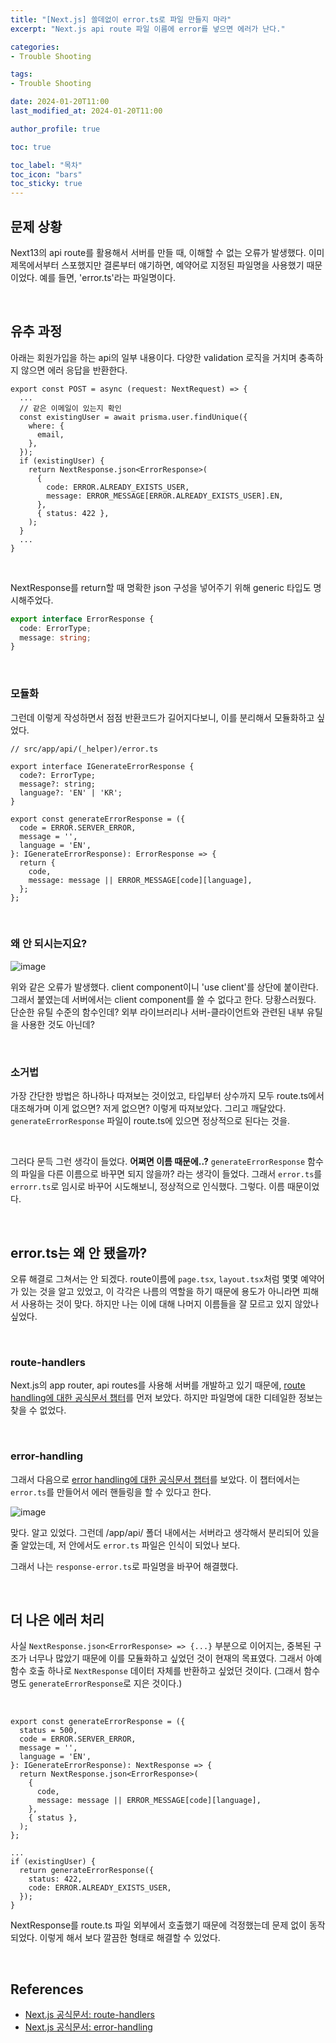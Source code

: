 ```yaml
---
title: "[Next.js] 쓸데없이 error.ts로 파일 만들지 마라"
excerpt: "Next.js api route 파일 이름에 error를 넣으면 에러가 난다."

categories: 
- Trouble Shooting

tags:
- Trouble Shooting

date: 2024-01-20T11:00
last_modified_at: 2024-01-20T11:00

author_profile: true

toc: true

toc_label: "목차"
toc_icon: "bars"
toc_sticky: true
---
```


## 문제 상황

Next13의 api route를 활용해서 서버를 만들 때, 이해할 수 없는 오류가 발생했다. 이미 제목에서부터 스포했지만 결론부터 얘기하면, 예약어로 지정된 파일명을 사용했기 때문이었다. 예를 들면, 'error.ts'라는 파일명이다.

<br />

## 유추 과정

아래는 회원가입을 하는 api의 일부 내용이다. 다양한 validation 로직을 거치며 충족하지 않으면 에러 응답을 반환한다.

```tsx
export const POST = async (request: NextRequest) => {
  ...
  // 같은 이메일이 있는지 확인
  const existingUser = await prisma.user.findUnique({
    where: {
      email,
    },
  });
  if (existingUser) {
    return NextResponse.json<ErrorResponse>(
      {
        code: ERROR.ALREADY_EXISTS_USER,
        message: ERROR_MESSAGE[ERROR.ALREADY_EXISTS_USER].EN,
      },
      { status: 422 },
    );
  }
  ...
}
```

<br />

NextResponse를 return할 때 명확한 json 구성을 넣어주기 위해 generic 타입도 명시해주었다.

```ts
export interface ErrorResponse {
  code: ErrorType;
  message: string;
}
```

<br />

### 모듈화

그런데 이렇게 작성하면서 점점 반환코드가 길어지다보니, 이를 분리해서 모듈화하고 싶었다.

```tsx
// src/app/api/(_helper)/error.ts

export interface IGenerateErrorResponse {
  code?: ErrorType;
  message?: string;
  language?: 'EN' | 'KR';
}

export const generateErrorResponse = ({
  code = ERROR.SERVER_ERROR,
  message = '',
  language = 'EN',
}: IGenerateErrorResponse): ErrorResponse => {
  return {
    code,
    message: message || ERROR_MESSAGE[code][language],
  };
};
```

<br />

### 왜 안 되시는지요?

![image](https://github.com/Orchemi/PS/assets/86189596/1154a1d7-4192-413c-aafa-665edd2f465e)

위와 같은 오류가 발생했다. client component이니 'use client'를 상단에 붙이란다. 그래서 붙였는데 서버에서는 client component를 쓸 수 없다고 한다. 당황스러웠다. 단순한 유틸 수준의 함수인데? 외부 라이브러리나 서버-클라이언트와 관련된 내부 유틸을 사용한 것도 아닌데?

<br />

### 소거법

가장 간단한 방법은 하나하나 따져보는 것이었고, 타입부터 상수까지 모두 route.ts에서 대조해가며 이게 없으면? 저게 없으면? 이렇게 따져보았다. 그리고 깨달았다. `generateErrorResponse` 파일이 route.ts에 있으면 정상적으로 된다는 것을.

<br />

그러다 문득 그런 생각이 들었다. **어쩌면 이름 때문에..?** `generateErrorResponse` 함수의 파일을 다른 이름으로 바꾸면 되지 않을까? 라는 생각이 들었다. 그래서 `error.ts`를 `errorr.ts`로 임시로 바꾸어 시도해보니, 정상적으로 인식했다. 그렇다. 이름 때문이었다.

<br />

## error.ts는 왜 안 됐을까?

오류 해결로 그쳐서는 안 되겠다. route이름에 `page.tsx`, `layout.tsx`처럼 몇몇 예약어가 있는 것을 알고 있었고, 이 각각은 나름의 역할을 하기 때문에 용도가 아니라면 피해서 사용하는 것이 맞다. 하지만 나는 이에 대해 나머지 이름들을 잘 모르고 있지 않았나 싶었다.

<br />

### route-handlers

Next.js의 app router, api routes를 사용해 서버를 개발하고 있기 때문에, [route handling에 대한 공식문서 챕터](https://nextjs.org/docs/app/building-your-application/routing/route-handlers)를 먼저 보았다. 하지만 파일명에 대한 디테일한 정보는 찾을 수 없었다.

<br />

### error-handling

그래서 다음으로 [error handling에 대한 공식문서 챕터](https://nextjs.org/docs/app/building-your-application/routing/error-handling)를 보았다. 이 챕터에서는 `error.ts`를 만들어서 에러 핸들링을 할 수 있다고 한다.

![image](https://github.com/Orchemi/PS/assets/86189596/c6a59d62-ddcc-4787-82cf-171cb2d3ee8f)

맞다. 알고 있었다. 그런데 /app/api/ 폴더 내에서는 서버라고 생각해서 분리되어 있을 줄 알았는데, 저 안에서도 `error.ts` 파일은 인식이 되었나 보다.

그래서 나는 `response-error.ts`로 파일명을 바꾸어 해결했다.

<br />

## 더 나은 에러 처리

사실 `NextResponse.json<ErrorResponse> => {...}` 부분으로 이어지는, 중복된 구조가 너무나 많았기 때문에 이를 모듈화하고 싶었던 것이 현재의 목표였다. 그래서 아예 함수 호출 하나로 `NextResponse` 데이터 자체를 반환하고 싶었던 것이다. (그래서 함수명도 `generateErrorResponse`로 지은 것이다.)

<br />

```tsx
export const generateErrorResponse = ({
  status = 500,
  code = ERROR.SERVER_ERROR,
  message = '',
  language = 'EN',
}: IGenerateErrorResponse): NextResponse => {
  return NextResponse.json<ErrorResponse>(
    {
      code,
      message: message || ERROR_MESSAGE[code][language],
    },
    { status },
  );
};
```

```tsx
...
if (existingUser) {
  return generateErrorResponse({
    status: 422,
    code: ERROR.ALREADY_EXISTS_USER,
  });
}
```

NextResponse를 route.ts 파일 외부에서 호출했기 때문에 걱정했는데 문제 없이 동작되었다. 이렇게 해서 보다 깔끔한 형태로 해결할 수 있었다.

<br />

## References

- [Next.js 공식문서: route-handlers](https://nextjs.org/docs/app/building-your-application/routing/route-handlers)
- [Next.js 공식문서: error-handling](https://nextjs.org/docs/app/building-your-application/routing/error-handling)
